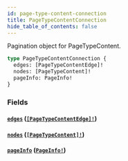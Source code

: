 ```yaml
---
id: page-type-content-connection
title: PageTypeContentConnection
hide_table_of_contents: false
---
```



Pagination object for PageTypeContent.

```graphql
type PageTypeContentConnection {
  edges: [PageTypeContentEdge]!
  nodes: [PageTypeContent]!
  pageInfo: PageInfo!
}
```


### Fields

#### [`edges`](#) ([`[PageTypeContentEdge]!`](/developers/demandhq-apis/demand-api/graphql/reference/objects/page-type-content-edge))




#### [`nodes`](#) ([`[PageTypeContent]!`](/developers/demandhq-apis/demand-api/graphql/reference/objects/page-type-content))




#### [`pageInfo`](#) ([`PageInfo!`](/developers/demandhq-apis/demand-api/graphql/reference/objects/page-info))






